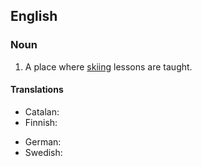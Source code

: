 ==English==

===Noun===
{{en-noun}}

# A place where [[skiing]] lessons are taught.

====Translations====
{{trans-top|place where skiing lessons are taught}}
* Catalan: {{t|ca|escola d'esquí|f}}
* Finnish: {{t|fi|hiihtokoulu}}
{{trans-mid}}
* German: {{t|de|Skischule|f}}
* Swedish: {{t+|sv|skidskola|c}}
{{trans-bottom}}